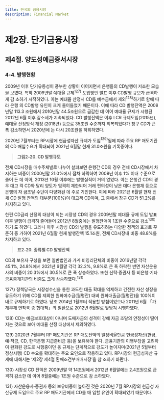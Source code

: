 ```yaml
---
title: 한국의 금융시장
description: Financial Market
---
```


# 제2장. 단기금융시장

## 제4절. 양도성예금증서시장

### 4-4. 발행현황

2009년 이후 단기유동성이 풍부한 상황이 이어지면서 은행들의 CD발행이 저조한 모습
을 보였다. 특히 2009년말 예대율 규제$^{127)}$ 도입방안 발표 이후 CD발행 규모가 급격하게 감
소하기 시작하였다. 이는 예대율 산정시 CD를 예수금에서 제외$^{128)}$하기로 함에 따라 은행
의 CD발행 유인이 크게 줄어들었기 때문이다. 이에 따라 CD 발행잔액은 2009년말 113.3
조원에서 2010년말 44.5조원으로 급감한 데 이어 예대율 규제가 시행된 2012년 6월 이후
감소세가 지속되었다. CD 발행잔액은 이후 LCR 규제도입(2015년), 예대율 산정방식 개정
(2018년) 등으로 35조원 수준까지 회복되었다가 창구 CD가 큰 폭 감소하면서 2020년에
는 다시 20조원을 하회하였다.

2020년 7월부터는 RP시장에 현금성자산 규제가 도입$^{129)}$됨에 따라 주요 RP 매도기관의
CD 매입수요가 확대되어 2021년 6월말 현재 31.0조원을 기록중이다.

> __그림2-20. CD 발행규모__

<GCenterImg src ="/fm/2-20.png" caption="그림2-20. CD 발행규모"/>

전체 CD시장을 매수주체별로 나누어 살펴보면 은행간 CD의 경우 전체 CD시장에서 차
지하는 비중이 2000년말 21.0%에서 점차 하락하여 2008년 이후 1% 이내 수준으로 줄어
든 데 이어, 2013년 10월 이후에는 발행실적이 거의 없었다. 이는 은행간 CD의 경우 대고
객 CD와 달리 양도가 엄격히 제한되어 거래 편의성이 낮은 데다 은행채 등으로 은행의 자
금조달 수단이 다양화된 데 주로 기인한다. 이에 따라 2021년 6월말 현재 전체 CD 발행
잔액의 대부분(100%)이 대고객 CD이며, 그 중에서 창구 CD가 51.2%를 차지하고 있다.

한편 CD금리 산정의 대상이 되는 시장성 CD의 경우 2009년말 예대율 규제 도입 발표
이후 발행이 급격히 줄어들어 2012년 8월중에는 발행잔액이 1조원 수준으로 감소$^{130)}$하기
도 하였다. 그러나 이후 시장성 CD의 발행을 유도하려는 다양한 정책의 효과로 꾸준히 증
가하여 2021년 6월말 현재 발행잔액 15.1조원, 전체 CD시장내 비중 48.8%를 차지하고 있다.

> __표2-20. 종류별 CD 발행잔액__

<GCenterImg src ="/fm/t2-20.png" caption="표2-20. 종류별 CD 발행잔액"/>

CD의 보유자 구성을 보면 일반법인과 가계·비영리단체의 비중이 2016년말 각각 45.1%,
24.8%에서 2021년 6월말 각각 32.2%, 9.8%로 큰 폭 하락한 반면 자산운용사의 비중이
20.3%에서 30.5%로 큰 폭 상승하였다. 또한 신탁·증권사 등 비은행·기타금융중개기관의 비중도 크게 상승하였다.$^{131)}$

<GComment>
127\) 정책당국은 시장성수신을 통한 과도한 대출 확대를 억제하고 건전한 자산 성장을 유도하기 위해 CD를 제외한 원화예수금(월평잔) 대비
원화대출금(월평잔)을 100%이내로 규제하기로 하였다. 당초 2014년 1월부터 적용할 방침이었으나 2011년 6월 「가계부채 연착륙 종
합대책」의 일환으로 2012년 6월말로 앞당겨 시행하였다.

128\) CD는 예금보호대상이 아니며 도매자금의 성격이 강해 자금 조달의 안정성이 떨어지는 것으로 보아 예대율 산정 대상에서 제외하였다.

129\) 2020년 7월부터 RP 매도기관은 RP 매도잔액의 일정비율만큼 현금성자산(현금, 예·적금, CD, 한국은행 지급준비금 등)을 보유해야
한다. 금융기관의 이행부담을 고려하여 완화된 강도로 시행중이던 동 규제는 단계적으로 강도가 높아지며(2021년 5월부터 정상시행)
CD 수요를 확대하는 주요 요인으로 작용하고 있다. RP시장의 현금성자산 규제에 대해서는 ‘제2장 제4절 환매조건부매매시장’을 참
조하기 바란다.

130\) 시장성 CD 잔액은 2009년말 약 14조원에서 2012년 6월말에는 2.4조원으로 급격히 감소한 데 이어 8월중에는 1조원 수준으로 감
소하였다.

131\) 자산운용사·증권사 등의 보유비중이 높아진 것은 2020년 7월 RP시장의 현금성 자산규제 도입으로 주요 RP 매도기관에서 CD를 매
입할 유인이 확대되었기 때문이다.
</GComment>

